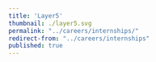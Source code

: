 ---
title: 'Layer5'
thumbnail: ./layer5.svg
permalink: "../careers/internships/"
redirect-from: "../careers/internships"
published: true
---
